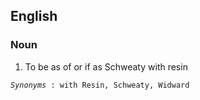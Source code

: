 == English ==
=== Noun ===
# To be as of or if as Schweaty with resin
 ''Synonyms'' : with Resin, Schweaty, Widward